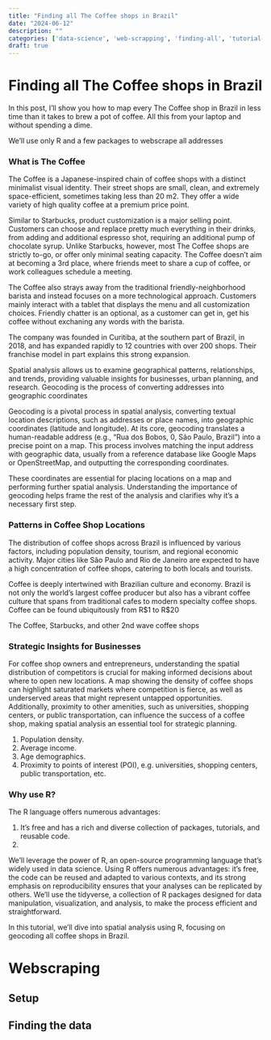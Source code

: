 ```yaml
---
title: "Finding all The Coffee shops in Brazil"
date: "2024-06-12"
description: ""
categories: ['data-science', 'web-scrapping', 'finding-all', 'tutorial-r', 'brasil']
draft: true
---
```


# Finding all The Coffee shops in Brazil

In this post, I'll show you how to map every The Coffee shop in Brazil in less time than it takes to brew a pot of coffee. All this from your laptop and without spending a dime.

We'll use only R and a few packages to webscrape all addresses

### What is The Coffee

The Coffee is a Japanese-inspired chain of coffee shops with a distinct minimalist visual identity. Their street shops are small, clean, and extremely space-efficient, sometimes taking less than 20 m2. They offer a wide variety of high quality coffee at a premium price point.

Similar to Starbucks, product customization is a major selling point. Customers can choose and replace pretty much everything in their drinks, from adding and additional espresso shot, requiring an additional pump of chocolate syrup. Unlike Starbucks, however, most The Coffee shops are strictly to-go, or offer only minimal seating capacity. The Coffee doesn't aim at becoming a 3rd place, where friends meet to share a cup of coffee, or work colleagues schedule a meeting.

The Coffee also strays away from the traditional friendly-neighborhood barista and instead focuses on a more technological approach. Customers mainly interact with a tablet that displays the menu and all customization choices. Friendly chatter is an optional, as a customer can get in, get his coffee without exchaning any words with the barista.

The company was founded in Curitiba, at the southern part of Brazil, in 2018, and has expanded rapidly to 12 countries with over 200 shops. Their franchise model in part explains this strong expansion.

Spatial analysis allows us to examine geographical patterns, relationships, and trends, providing valuable insights for businesses, urban planning, and research. Geocoding is the process of converting addresses into geographic coordinates

Geocoding is a pivotal process in spatial analysis, converting textual location descriptions, such as addresses or place names, into geographic coordinates (latitude and longitude). At its core, geocoding translates a human-readable address (e.g., "Rua dos Bobos, 0, São Paulo, Brazil") into a precise point on a map. This process involves matching the input address with geographic data, usually from a reference database like Google Maps or OpenStreetMap, and outputting the corresponding coordinates.

These coordinates are essential for placing locations on a map and performing further spatial analysis. Understanding the importance of geocoding helps frame the rest of the analysis and clarifies why it's a necessary first step.

### Patterns in Coffee Shop Locations

The distribution of coffee shops across Brazil is influenced by various factors, including population density, tourism, and regional economic activity. Major cities like São Paulo and Rio de Janeiro are expected to have a high concentration of coffee shops, catering to both locals and tourists.

Coffee is deeply intertwined with Brazilian culture and economy. Brazil is not only the world's largest coffee producer but also has a vibrant coffee culture that spans from traditional cafes to modern specialty coffee shops. Coffee can be found ubiquitously from R\$1 to R\$20

The Coffee, Starbucks, and other 2nd wave coffee shops

### Strategic Insights for Businesses

For coffee shop owners and entrepreneurs, understanding the spatial distribution of competitors is crucial for making informed decisions about where to open new locations. A map showing the density of coffee shops can highlight saturated markets where competition is fierce, as well as underserved areas that might represent untapped opportunities. Additionally, proximity to other amenities, such as universities, shopping centers, or public transportation, can influence the success of a coffee shop, making spatial analysis an essential tool for strategic planning.

1.  Population density.
2.  Average income.
3.  Age demographics.
4.  Proximity to points of interest (POI), e.g. universities, shopping centers, public transportation, etc.

### Why use R?

The R language offers numerous advantages:

1.  It's free and has a rich and diverse collection of packages, tutorials, and reusable code.
2.  

We'll leverage the power of R, an open-source programming language that's widely used in data science. Using R offers numerous advantages: it’s free, the code can be reused and adapted to various contexts, and its strong emphasis on reproducibility ensures that your analyses can be replicated by others. We'll use the tidyverse, a collection of R packages designed for data manipulation, visualization, and analysis, to make the process efficient and straightforward.

In this tutorial, we'll dive into spatial analysis using R, focusing on geocoding all coffee shops in Brazil.

# Webscraping

## Setup

## Finding the data

## 
